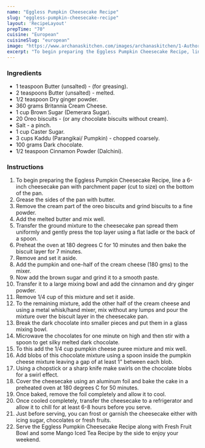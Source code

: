 ---
name: "Eggless Pumpkin Cheesecake Recipe"
slug: "eggless-pumpkin-cheesecake-recipe"
layout: 'RecipeLayout'
prepTime: "70"
cuisine: "European"
cuisineSlug: "european"
image: "https://www.archanaskitchen.com/images/archanaskitchen/1-Author/umar/pumpkin-cheese-cake-recipe-edited_1600.jpg"
excerpt: "To begin preparing the Eggless Pumpkin Cheesecake Recipe, line a 6-inch cheesecake pan with parchment paper cut to size on the bottom of the pan"
---

### Ingredients

- 1 teaspoon Butter (unsalted) - (for greasing).
- 2 teaspoons Butter (unsalted) - melted.
- 1/2 teaspoon Dry ginger powder.
- 360 grams Britannia Cream Cheese.
- 1 cup Brown Sugar (Demerara Sugar).
- 20 Oreo biscuits - (or any chocolate biscuits without cream).
- Salt - a pinch.
- 1 cup Caster Sugar.
- 3 cups Kaddu (Parangikai/ Pumpkin) - chopped coarsely.
- 100 grams Dark chocolate.
- 1/2 teaspoon Cinnamon Powder (Dalchini).

### Instructions

1. To begin preparing the Eggless Pumpkin Cheesecake Recipe, line a 6-inch cheesecake pan with parchment paper (cut to size) on the bottom of the pan.
1. Grease the sides of the pan with butter.
1. Remove the cream part of the oreo biscuits and grind biscuits to a fine powder.
1. Add the melted butter and mix well.
1. Transfer the ground mixture to the cheesecake pan spread them uniformly and gently press the top layer using a flat ladle or the back of a spoon.
1. Preheat the oven at 180 degrees C for 10 minutes and then bake the biscuit layer for 7 minutes.
1. Remove and set it aside.
1. Add the pumpkin and one-half of the cream cheese (180 gms) to the mixer.
1. Now add the brown sugar and grind it to a smooth paste.
1. Transfer it to a large mixing bowl and add the cinnamon and dry ginger powder.
1. Remove 1/4 cup of this mixture and set it aside.
1. To the remaining mixture, add the other half of the cream cheese and using a metal whisk/hand mixer, mix without any lumps and pour the mixture over the biscuit layer in the cheesecake pan.
1. Break the dark chocolate into smaller pieces and put them in a glass mixing bowl.
1. Microwave the chocolates for one minute on high and then stir with a spoon to get silky melted dark chocolate.
1. To this add the 1/4 cup pumpkin cheese puree mixture and mix well.
1. Add blobs of this chocolate mixture using a spoon inside the pumpkin cheese mixture leaving a gap of at least 1" between each blob.
1. Using a chopstick or a sharp knife make swirls on the chocolate blobs for a swirl effect.
1. Cover the cheesecake using an aluminum foil and bake the cake in a preheated oven at 180 degrees C for 50 minutes.
1. Once baked, remove the foil completely and allow it to cool.
1. Once cooled completely, transfer the cheesecake to a refrigerator and allow it to chill for at least 6-8 hours before you serve.
1. Just before serving, you can frost or garnish the cheesecake either with icing sugar, chocolates or fresh fruits.
1. Serve the Eggless Pumpkin Cheesecake Recipe along with Fresh Fruit Bowl and some Mango Iced Tea Recipe by the side to enjoy your weekend.

